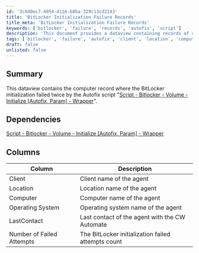 ```yaml
---
id: '3c6d0ec7-4954-4116-b8ba-329c13cd2143'
title: 'BitLocker Initialization Failure Records'
title_meta: 'BitLocker Initialization Failure Records'
keywords: ['bitlocker', 'failure', 'records', 'autofix', 'script']
description: 'This document provides a dataview containing records of computers where BitLocker initialization failed twice due to issues encountered by the Autofix script. It outlines the relevant dependencies and details about each computer, including client name, location, operating system, and the number of failed attempts.'
tags: ['bitlocker', 'failure', 'autofix', 'client', 'location', 'computer', 'operating-system']
draft: false
unlisted: false
---
```

## Summary

This dataview contains the computer record where the BitLocker initialization failed twice by the Autofix script "[Script - Bitlocker - Volume - Initialize [Autofix, Param] - Wrapper](https://proval.itglue.com/DOC-5078775-16716755)".

## Dependencies

[Script - Bitlocker - Volume - Initialize [Autofix, Param] - Wrapper](https://proval.itglue.com/DOC-5078775-16716755)

## Columns

| Column                     | Description                                           |
|---------------------------|-------------------------------------------------------|
| Client                    | Client name of the agent                              |
| Location                  | Location name of the agent                            |
| Computer                  | Computer name of the agent                            |
| Operating System          | Operating system name of the agent                    |
| LastContact               | Last contact of the agent with the CW Automate       |
| Number of Failed Attempts  | The BitLocker initialization failed attempts count    |












